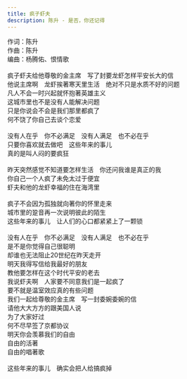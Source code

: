 ```yaml
---
title: 疯子虾夫
description: 陈升 - 是否，你还记得
---
```


作词：陈升<br />作曲：陈升<br />编曲：杨腾佑、恨情歌<br /><br />疯子虾夫给他尊敬的金主席　写了封要龙虾怎样平安长大的信<br />他说主席啊　龙虾挨著寒天里生活　绝对不只是水质不好的问题<br />凡人不会一时兴起就怀抱著英雄主义<br />这城市里也不是没有人能解决问题<br />只是你说会不会是我们那里都疯了<br />何不饶了你自己去谈个恋爱<br /><br />没有人在乎　你不必满足　没有人满足　也不必在乎<br />只要你喜欢就去做吧　这些年来的事儿<br />真的是叫人闷的要疯狂<br /><br />昨天突然感觉不知道要怎样生活　你还问我谁是真正的我<br />你自己一个人疯了未免太过于便宜<br />虾夫和他的龙虾幸福的住在海湾里<br /><br />疯子不会因为孤独就向著你的怀里走来<br />城市里的跫音再一次说明彼此的陌生<br />这些年来的事儿　让人们的心口都紧紧上了一颗锁<br /><br />没有人在乎　你不必满足　没有人满足　也不必在乎<br />是不是你觉得自己很聪明<br />却谁也无法阻止20世纪在昨天走开<br />明天我得写信给我最好的朋友<br />教他要怎样在这个时代平安的老去<br />我说虾夫啊　人家要不同意我们是一起疯了<br />要不就是温室效应真的有些问题<br />我们一起给尊敬的金主席　写一封委婉委婉的信<br />请他大大方方的跟美国人说<br />为了大家好过<br />何不尽早签了京都协议<br />明天你会羡慕我们的自由<br />自由的活著<br />自由的唱著歌<br /><br />这些年来的事儿　确实会把人给搞疯掉